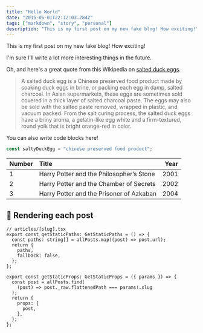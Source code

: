 ```yaml
---
title: "Hello World"
date: "2015-05-01T22:12:03.284Z"
tags: ["markdown", "story", "personal"]
description: "This is my first post on my new fake blog! How exciting!"
---
```


This is my first post on my new fake blog! How exciting!

I'm sure I'll write a lot more interesting things in the future.

Oh, and here's a great quote from this Wikipedia on
[salted duck eggs](https://en.wikipedia.org/wiki/Salted_duck_egg).

> A salted duck egg is a Chinese preserved food product made by soaking duck
> eggs in brine, or packing each egg in damp, salted charcoal. In Asian
> supermarkets, these eggs are sometimes sold covered in a thick layer of salted
> charcoal paste. The eggs may also be sold with the salted paste removed,
> wrapped in plastic, and vacuum packed. From the salt curing process, the
> salted duck eggs have a briny aroma, a gelatin-like egg white and a
> firm-textured, round yolk that is bright orange-red in color.

You can also write code blocks here!

```js
const saltyDuckEgg = "chinese preserved food product";
```

| Number | Title                                    | Year |
| :----- | :--------------------------------------- | ---: |
| 1      | Harry Potter and the Philosopher’s Stone | 2001 |
| 2      | Harry Potter and the Chamber of Secrets  | 2002 |
| 3      | Harry Potter and the Prisoner of Azkaban | 2004 |


## 🚀 Rendering each post

```tsx
// articles/[slug].tsx
export const getStaticPaths: GetStaticPaths = () => {
  const paths: string[] = allPosts.map((post) => post.url);
  return {
    paths,
    fallback: false,
  };
};

export const getStaticProps: GetStaticProps = ({ params }) => {
  const post = allPosts.find(
    (post) => post._raw.flattenedPath === params!.slug
  );
  return {
    props: {
      post,
    },
  };
};
```
